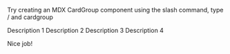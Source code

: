 Try creating an MDX CardGroup component using the slash command, type / and cardgroup

<HlcCardGroup cols={2}>
    <HlcCard icon="" title="Card 1" href="">
        Description 1
    </HlcCard>
    <HlcCard icon="" title="Card 2" href="">
        Description 2
    </HlcCard>
    <HlcCard icon="" title="Card 3" href="">
        Description 3
    </HlcCard>
    <HlcCard icon="" title="Card 4" href="">
        Description 4
    </HlcCard>
</HlcCardGroup>

Nice job! 